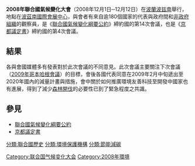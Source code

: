 {{Link style|time=2015-12-13T12:20:19+00:00}}
'''2008年聯合國氣候變化大會'''（2008年12月1日─12月12日）在[[波蘭|波蘭]][[波兹南|波兹南]]舉行，地點在[[:en:Poznań_International_Fair|波茲南國際會展中心]]，與會者有來自逾180個國家的代表與政府間和[[非政府组织|非政府組織]]的觀察員，是《[[聯合國氣候變化綱要公約|聯合國氣候變化綱要公約]]》締約國的第14次會議，也是《[[京都議定書|京都議定書]]》締約國的第4次會議。

==結果==
各與會國媒體多有發表對於此次會議的不同意見。此次會議主要關注下次會議（[[2009年聯合國氣候變化大會|2009年哥本哈根會議]]）的目標，會後各國代表同意在2009年2月中旬遞出至2020年國內的減量計畫與措施，會中關於如何推廣環境友善科技至開發中國家也有進展，得到了減少[[森林開伐|森林開伐]]的必要性已到了緊急程度之共識。

==參見==
*[[聯合國氣候變化綱要公約|聯合國氣候變化綱要公約]]
*[[京都議定書|京都議定書]]

{{聯合國氣候變化框架公約}}
[[分類:聯合國歷史|分類:聯合國歷史]]
[[分類:環境保護機構|分類:環境保護機構]]
[[分類:節能減碳|分類:節能減碳]]
[[Category:联合国气候变化大会|Category:联合国气候变化大会]]
[[Category:2008年環境|Category:2008年環境]]